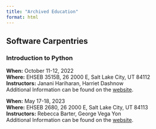 ```yaml
---
title: "Archived Education"
format: html
---
```


## Software Carpentries

### Introduction to Python
**When:** October 11-12, 2022\
**Where:** EHSEB 3515B, 26 2000 E, Salt Lake City, UT 84112\
**Instructors:** Janani Hariharan, Harriet Dashnow\
Additional Information can be found on the [website](https://quinlan-lab.github.io/2022-10-11-Utah-Python/).

**When:** May 17-18, 2023\
**Where:** EHSEB 2680, 26 2000 E, Salt Lake City, UT 84113\
**Instructors:** Rebecca Barter, George Vega Yon\
Additional Information can be found on the [website](https://uofudelphi.github.io/2023-05-17-Intro_R/).
